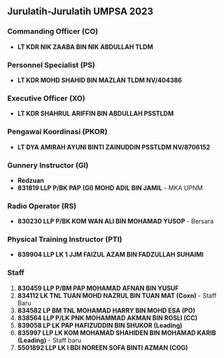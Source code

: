 ## Jurulatih-Jurulatih UMPSA 2023

### Commanding Officer (CO)
- **LT KDR NIK ZAABA BIN NIK ABDULLAH TLDM**

### Personnel Specialist (PS)
- **LT KDR MOHD SHAHID BIN MAZLAN TLDM NV/404386**

### Executive Officer (XO)
- **LT KDR SHAHRUL ARIFFIN BIN ABDULLAH PSSTLDM**

### Pengawai Koordinasi (PKOR)
- **LT DYA AMIRAH AYUNI BINTI ZAINUDDIN PSSTLDM NV/8706152**

### Gunnery Instructor (GI)
- **Redzuan**
- **831819 LLP P/BK PAP (GI) MOHD ADIL BIN JAMIL** - MKA UPNM 

### Radio Operator (RS)
- **830230 LLP P/BK KOM WAN ALI BIN MOHAMAD YUSOP** - Bersara

### Physical Training Instructor (PTI)
- **839904 LLP LK 1 JJM FAIZUL AZAM BIN FADZULLAH SUHAIMI**

### Staff
1. **830459 LLP P/BM PAP MOHAMAD AFNAN BIN YUSUF**
2. **834112 LK TNL TUAN MOHD NAZRUL BIN TUAN MAT (Coxn)** - Staff Baru
2. **834582 LP BM TNL MOHAMAD HARRY BIN MOHD ESA (PO)**
3. **838564 LLP P/LK PNK MOHAMMAD AKMAN BIN ROSLI (CC)**
4. **839058 LP LK PAP HAFIZUDDIN BIN SHUKOR (Leading)**
5. **835997 LLP LK KOM MOHAMAD SHAHIDEN BIN MOHAMAD KARIB (Leading)** - Staff baru
6. **5501892 LLP LK I BDI NOREEN SOFA BINTI AZMAN (COG)**



